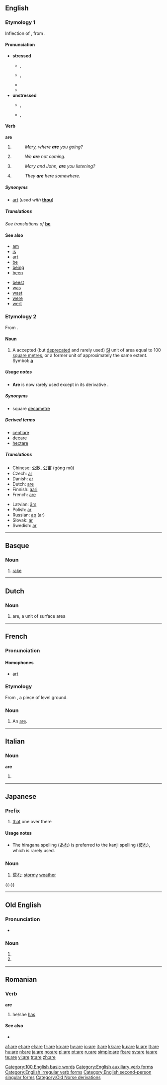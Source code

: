 {{see|Åre|-are|-aré}}
{{wikipedia|ARE}}
==English==

{{rank|they|my|were|36|are|their|one|so}}

===Etymology 1===
Inflection of {{OE.}} {{term|am|lang=ang}}, from {{proto|Indo-European|h₁es-|to be, exist}}.

====Pronunciation====
* '''stressed'''
** {{a|UK}} {{IPA|/ɑː(ɹ)/}}, {{SAMPA|/A:/}}
** {{a|US}} {{IPA|/ɑɹ/}}, {{SAMPA|/Ar\/}}
** {{audio|en-us-are.ogg|Audio (US)}}
** {{rhymes|ɑː(r)}}
* '''unstressed'''
** {{a|UK}} {{IPA|/ə(ɹ)/}}, {{SAMPA|/@(r\)/}}
** {{a|US}} {{IPA|/ɚ/}}, {{SAMPA|/@`/}}
<!--This should probably have a stressed and unstressed pronunciation, but I'm not sure how to handle the audio.  Please contact Dvortygirl for an unstressed sound sample if you are writing pronunciations.-->

====Verb====
'''are'''

# {{form of|second-person singular simple present tense|be}}
#: ''Mary, where '''are''' you going?''
# {{form of|first-person plural simple present tense|be}}
#: ''We '''are''' not coming.''
# {{form of|second-person plural simple present tense|be}}
#: ''Mary and John, '''are''' you listening?''
# {{form of|third-person plural simple present tense|be}}
#: ''They '''are''' here somewhere.''

=====Synonyms=====
* {{sense|second-person singular}} {{qualifier|archaic}} [[art]] (''used with'' '''[[thou]]''')

=====Translations=====
''See translations of'' '''[[be#Translations|be]]'''
<!-- This is a verb form and so translations should not be given; in any case, these do not, in some or all cases, translate the uses of "are" in the example sentences given
{{trans-top|Second-person singular}}
* [[Catalan]]: [[ets]], [[estàs]]
* Chinese: [[是]] (shì)
* Czech: [[jsi]]
* Danish: [[er#Danish|er]]
* Dutch: [[bent]]
* Esperanto: [[estas]]
* Finnish: [[olet]]
* French: [[es#French|es]]
* German: [[bist]]
* Greek: [[είστε]] (íste)
* Hindi: [[हैं]] (haĩ) ''(polite)'', [[हो]] (ho) ''(mid formality)'', [[है]] (he) ''(inf., imp.)''
* Hungarian: [[vagy]]
* [[Interlingua]]: [[es]] ''(all persons and numbers)''
{{trans-mid}}
* Irish: [[tá]]
* Latin: [[es#Latin|es]]
* Latvian: [[esi]]
* Norwegian: [[er#Norwegian|er]]
* [[Novial]]: [[es]]
* Polish: [[jesteś]]
* Portuguese: [[é]], [[és]], [[está]], [[estás]]
* Romanian: [[eşti]]
* Russian: ''(not used)''
* Slovak: [[si#Slovak|si]]
* Slovene: [[si]]
* Spanish: (''informal'') [[eres]], (''formal'') [[es#Spanish|es]]; (''informal'') [[estás]], (''formal'') [[está]]
* Swedish: [[är]]
{{trans-bottom}}

{{trans-top|First-person plural}}
* [[Catalan]]: [[som]], [[estem]]
* Chinese: [[是]] (shì)
* Czech: [[jsme]]
* Danish: [[er#Danish|er]]
* Dutch: [[zijn]]
* Esperanto: [[estas]]
* Finnish: [[olemme]]
* French: [[sommes]]
* German: [[sind]]
* Greek: [[είμαστε]] (ímaste)
* Hindi: [[हैं]] (haĩ) Ref any Hindi grammar :)
* Hungarian: [[vagyunk]]
* [[Interlingua]]: [[es]] ''(all persons and numbers)''
* Irish: [[tá]], [[táimid]]
{{trans-mid}}
* Italian: [[siamo]], [[stiamo]]
* Latin: [[sumus]]
* Latvian: [[esam]]
* Norwegian: [[er#Norwegian|er]]
* [[Novial]]: [[es]]
* Polish: [[jesteśmy]]
* Portuguese: [[somos]], [[estamos]]
* Romanian: [[suntem]]
* Russian: ''(not used)''
* Slovak: [[sme#Slovak|sme]]
* Slovene: [[sva]] (dual), [[smo]] (plural)
* Spanish: [[somos]]; [[estamos]]
* Swedish: [[är]]
* Yiddish: [[זײַנען]]
{{trans-bottom}}

{{trans-top|Second-person plural}}
* [[Catalan]]: [[esteu]] [[sou]]
* Chinese: [[是]] (shì)
* Czech: [[jste]]
* Danish: [[er#Danish|er]]
* Dutch: [[zijn]]
* Esperanto: [[estas]]
* Finnish: [[olette]]
* French: [[êtes]]
* German: [[seid]]
* Greek: [[είσαστε]] (ísaste)
* Hindi: [[हैं]] (haĩ) ''(polite)'', [[हो]] (ho) ''(mid formality)''
* Hungarian: [[vagytok]]
* [[Interlingua]]: [[es]] ''(all persons and numbers)''
{{trans-mid}}
* Italian: [[siete]], [[state#Italian|state]]
* Latin: [[estis]]
* Norwegian: [[er#Norwegian|er]]
* [[Novial]]: [[es]]
* Polish: [[jesteście]]
* Portuguese: [[são]], [[sois]], [[estão]], [[estais]]
* Romanian: [[sunteţi]]
* Russian: ''(not used)''
* Slovak: [[ste#Slovak|ste]]
* Slovene: [[sta]] (dual), [[ste]] (plural)
* Spanish: (''informal'') [[sois]], (''formal'') [[son]]; (''informal'') [[estáis]], (''formal'') [[están]]
* Swedish: [[är]]
{{trans-bottom}}

{{trans-top|Third-person plural}}
* [[Catalan]]: [[són]], [[estan]]
* Chinese: [[是]] (shì)
* Czech: [[jsou]]
* Danish: [[er#Danish|er]]
* Dutch: [[zijn]]
* Esperanto: [[estas]]
* Finnish: [[ovat]]
* French: [[sont]]
* German: [[sind]]
* Greek: [[είναι]] (íne)
* Hindi: [[हैं]] (haĩ)
* Hungarian: [[vannak]] (usually omitted)
* [[Interlingua]]: [[es]] ''(all persons and numbers)''
* Irish: [[tá]]
{{trans-mid}}
* Italian: [[sono]], [[stanno]]
* Latin: [[sunt]]
* Latvian: [[ir]]
* Norwegian: [[er#Norwegian|er]]
* [[Novial]]: [[es]]
* Polish: [[są]]
* Portuguese: [[são]], [[estão]]
* Romanian: [[sunt]]
* Russian: [[суть]] ''(archaic)''
* Slovak: [[sú#Slovak|sú]]
* Slovene: [[sta]] (dual), [[so]] (plural)
* Spanish: [[son#Spanish|son]]; [[están]]
* Swedish: [[är]]
* Yiddish: [[זײַנען]]
{{trans-bottom}}

{{checktrans}}
* {{ttbc|Persian}}: {{fa-Arab|[[اند|اَند]]}} (ænd), {{fa-Arab|[[هستند|هَستَند]]}} (hæstænd)
* {{ttbc|Urdu}}: {{ur-Arab|[[ہیں]]}} (haĩ)
-->

====See also====
{{top2}}
* [[am]]
* [[is]]
* [[art]]
* [[be]]
* [[being]]
* [[been]]
{{mid2}}
* [[beest]]
* [[was]]
* [[wast]]
* [[were]]
* [[wert]]
{{bottom}}

===Etymology 2===
From {{F.}} {{term|are|lang=fr}}.

====Noun====
{{wikipedia}}
{{en-noun}}

# {{rare}} A accepted (but [[deprecate]]d and rarely used) [[SI]] unit of area equal to 100 [[square metre]]s, or a former unit of approximately the same extent. Symbol: '''[[a]]'''

=====Usage notes=====
* '''Are''' is now rarely used except in its derivative {{term|hectare}}.

=====Synonyms=====
* {{selse|SI unit}} {{qualifier|rare}} square [[decametre]]

=====Derived terms=====
* [[centiare]]
* [[decare]]
* [[hectare]]

=====Translations=====
{{trans-top|unit of area}}
* Chinese: [[公畝]], [[公亩]] (gōng mǔ)
* Czech: [[ar#Czech|ar]] {{m}}
* Danish: [[ar#Danish|ar]]
* Dutch: [[#Dutch|are]] {{m}}
* Finnish: [[aari]]
* French: [[#French|are]]
{{trans-mid}}
* Latvian: [[ārs]] {{m}}
* Polish: [[ar#Polish|ar]] {{m}}
* Russian: [[ар]] (ar) {{m}}
* Slovak: [[ár#Slovak|ár]] {{m}}
* Swedish: [[ar#Swedish|ar]] {{c}}
{{trans-bottom}}

[[Category:100 English basic words]]
[[Category:English auxiliary verb forms]]
[[Category:English irregular verb forms]]
[[Category:English second-person singular forms]]

----

==Basque==

===Noun===
{{infl|eu|noun}}

# [[rake]]

----

==Dutch==

===Noun===
{{infl|nl|noun}}

# are, a unit of surface area

----

==French==

===Pronunciation===

====Homophones====
* [[art]]

===Etymology===
From {{L.|fr}} {{term|area|lang=la}}, a piece of level ground.

===Noun===
{{fr-noun|m}}

<!--disputed: #[[acre]]-->

# An [[#Noun|are]].

----

==Italian==

===Noun===
'''are''' {{f}} {{p}}

# {{plural of|ara|lang=Italian}}

----

==Japanese==
{{Japanese demonstratives}}

===Prefix===
{{ja-pos|r|prefix|hira=あれ|kanji=彼れ}}

# [[that]] one over there

====Usage notes====
* The hiragana spelling ([[あれ]]) is preferred to the kanji spelling ([[彼れ]]), which is rarely used.

===Noun===
{{ja-noun|r|hira=あれ}}

# [[荒れ]]: [[stormy]] [[weather]]
{{-}}

----

==Old English==

===Pronunciation===
* {{IPA|lang=ang|/'a:re/}}

===Noun===
{{infl|ang|noun form|sc=Latinx|head=āre|form of|[[ar#Old English|ār]]}}

# {{form of|Accusative, genitive or dative singular|[[ar#Old English|ār]]}}
# {{form of|Nominative or accusative plural|[[ar#Old English|ār]]}}

[[Category:Old Norse derivations]]

----

==Romanian==

===Verb===
'''are'''

# {{ro-form-verb|3s|pres|avea}} he/she [[has]]

====See also====
* {{l|ro|a}}

[[af:are]]
[[et:are]]
[[el:are]]
[[fr:are]]
[[ko:are]]
[[hy:are]]
[[io:are]]
[[it:are]]
[[kk:are]]
[[ku:are]]
[[la:are]]
[[lt:are]]
[[hu:are]]
[[nl:are]]
[[ja:are]]
[[no:are]]
[[pl:are]]
[[pt:are]]
[[ru:are]]
[[simple:are]]
[[fi:are]]
[[sv:are]]
[[ta:are]]
[[te:are]]
[[vi:are]]
[[tr:are]]
[[zh:are]]